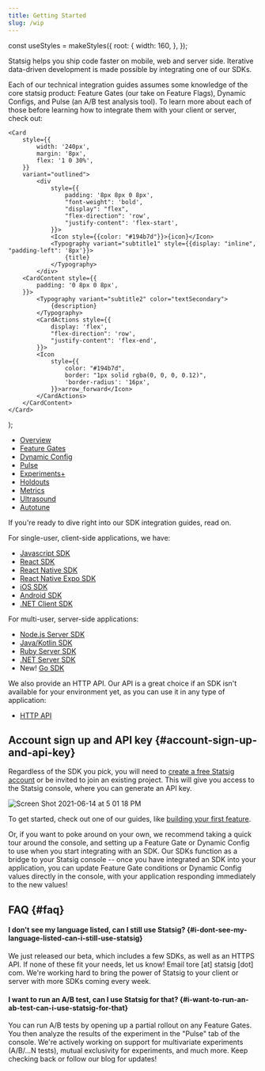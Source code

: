 ```yaml
---
title: Getting Started
slug: /wip
---
```



const useStyles = makeStyles({
  root: {
    width: 160,
  },
});

Statsig helps you ship code faster on mobile, web and server side. Iterative
data-driven development is made possible by integrating one of our SDKs.

Each of our technical integration guides assumes some knowledge of the core statsig product: Feature Gates (our take on Feature Flags), Dynamic Configs, and Pulse (an A/B test analysis tool). To learn more about each of those before learning how to integrate them with your client or server, check out:


    <Card
        style={{
            width: '240px',
            margin: '8px',
            flex: '1 0 30%',
        }}
        variant="outlined">
            <div
                style={{
                    padding: '8px 8px 0 8px',
                    "font-weight": 'bold',
                    "display": "flex",
                    "flex-direction": 'row',
                    "justify-content": 'flex-start',
                }}>
                <Icon style={{color: "#194b7d"}}>{icon}</Icon>
                <Typography variant="subtitle1" style={{display: "inline", "padding-left": '8px'}}>
                    {title}
                </Typography>
            </div>
        <CardContent style={{
            padding: '0 8px 0 8px',
        }}>
            <Typography variant="subtitle2" color="textSecondary">
                {description}
            </Typography>
            <CardActions style={{
                display: 'flex',
                "flex-direction": 'row',
                "justify-content": 'flex-end',
            }}>
            <Icon
                style={{
                    color: "#194b7d",
                    border: "1px solid rgba(0, 0, 0, 0.12)",
                    'border-radius': '16px',
                }}>arrow_forward</Icon>
            </CardActions>
        </CardContent>
    </Card>
);

<div style={{
    display: "flex",
    "flex-wrap": 'wrap',
}}>
    <OutlinedCard
        title="Feature Gates"
        icon="tune"
        description="Feature Gates are Statsig's take on Feature flags">
    </OutlinedCard>
    <OutlinedCard
        title="Dynamic Configs"
        icon="dns"
        description="Dynamic Configs store complex configurations and allow realtime updating and targeting to update otherwise hardcoded constants">
    </OutlinedCard>
    <OutlinedCard
        title="Segments"
        icon="donut_small"
        description="Define a set of users to target and reuse that segment in Feature Gate, Dyanmic Config, and Experiment targeting">
    </OutlinedCard>
    <OutlinedCard
        title="Feature Gates"
        icon="tune"
        description="Feature Gates are Statsig's take on Feature flags">
    </OutlinedCard>
    <OutlinedCard
        title="Dynamic Configs"
        icon="dns"
        description="Dynamic Configs store complex configurations and allow realtime updating and targeting to update otherwise hardcoded constants">
    </OutlinedCard>
    <OutlinedCard
        title="Segments"
        icon="donut_small"
        description="Define a set of users to target and reuse that segment in Feature Gate, Dyanmic Config, and Experiment targeting">
    </OutlinedCard>
</div>

- [Overview](/console/overview)
- [Feature Gates](/console/featureGates/introduction)
- [Dynamic Config](/console/dynamicConfig)
- [Pulse](/console/pulse)
- [Experiments+](/console/experimentsPlus)
- [Holdouts](/console/holdouts)
- [Metrics](/console/metrics)
- [Ultrasound](/console/ultrasound)
- [Autotune](/console/autotune)

If you're ready to dive right into our SDK integration guides, read on.

For single-user, client-side applications, we have:

- [Javascript SDK](/client/jsClientSDK)
- [React SDK](/client/reactSDK)
- [React Native SDK](/client/reactNativeSDK)
- [React Native Expo SDK](/client/reactNativeExpoSDK)
- [iOS SDK](/client/iosClientSDK)
- [Android SDK](/client/androidClientSDK)
- [.NET Client SDK](/client/dotnetSDK)

For multi-user, server-side applications:

- [Node.js Server SDK](/server/nodejsServerSDK)
- [Java/Kotlin SDK](/server/javaSdk)
- [Ruby Server SDK](/server/rubySDK)
- [.NET Server SDK](/server/dotnetSDK)
- New! [Go SDK](/server/golangSDK)

We also provide an HTTP API. Our API is a great choice if an SDK isn't
available for your environment yet, as you can use it in any type of
application:

- [HTTP API](/http-api)

## Account sign up and API key {#account-sign-up-and-api-key}

Regardless of the SDK you pick, you will need to [create a free Statsig
account](https://console.statsig.com/sign_up) or be invited to join an existing
project. This will give you access to the Statsig console, where you can
generate an API key.

![Screen Shot 2021-06-14 at 5 01 18 PM](https://user-images.githubusercontent.com/82126616/121973468-26ec2080-cd32-11eb-9e39-e48b42b656d4.png)

To get started, check out one of our guides, like [building your first feature](/guides/first-feature).

Or, if you want to poke around on your own, we recommend taking a quick tour around the console, and setting
up a Feature Gate or Dynamic Config to use when you start integrating with an SDK. Our
SDKs function as a bridge to your Statsig console -- once you have integrated an
SDK into your application, you can update Feature Gate conditions or Dynamic
Config values directly in the console, with your application responding
immediately to the new values!

## FAQ {#faq}

#### I don't see my language listed, can I still use Statsig? {#i-dont-see-my-language-listed-can-i-still-use-statsig}

We just released our beta, which includes a few SDKs, as well as an HTTPS API.
If none of these fit your needs, let us know! Email tore [at] statsig [dot]
com. We're working hard to bring the power of Statsig to your client or server
with more SDKs coming every week.

#### I want to run an A/B test, can I use Statsig for that? {#i-want-to-run-an-ab-test-can-i-use-statsig-for-that}

You can run A/B tests by opening up a partial rollout on any Feature Gates.
You then analyze the results of the experiment in the "Pulse" tab of the console.
We're actively working on support for multivariate experiments (A/B/...N tests), mutual exclusivity for experiments, and much more.
Keep checking back or follow our blog for updates!
